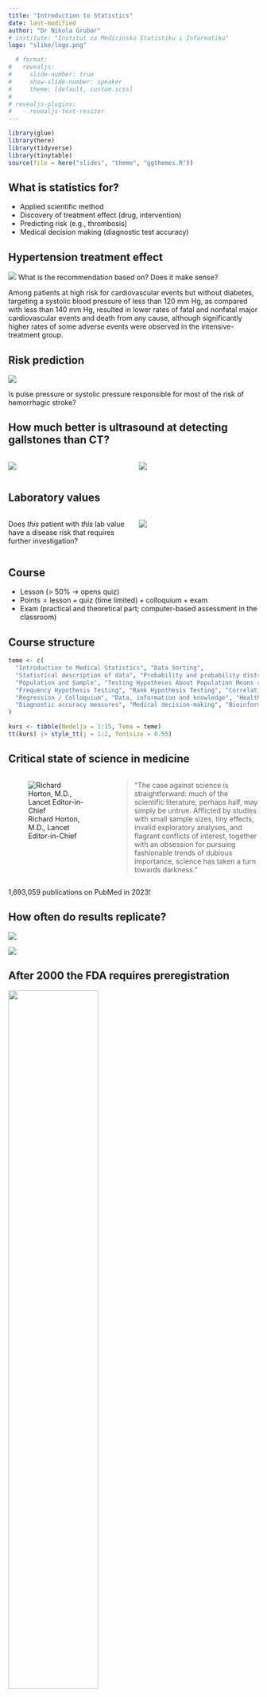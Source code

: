 ```yaml
---
title: "Introduction to Statistics"
date: last-modified
author: "Dr Nikola Grubor"
# institute: "Institut za Medicinsku Statistiku i Informatiku"
logo: "slike/logo.png"

  # format:
#   revealjs:
#     slide-number: true
#     show-slide-number: speaker
#     theme: [default, custom.scss]
# 
# revealjs-plugins:
#   - revealjs-text-resizer
---
```


```r
library(glue)
library(here)
library(tidyverse)
library(tinytable)
source(file = here("slides", "theme", "ggthemes.R"))
```


## What is statistics for?

- Applied scientific method
- Discovery of treatment effect (drug, intervention)
- Predicting risk (e.g., thrombosis)
- Medical decision making (diagnostic test accuracy)

## Hypertension treatment effect

![](slike/sprint.png){fig-align="center"}
What is the [recommendation]{.yellow} based on? Does it make [sense]{.yellow}?

::: {.notes}
Among patients at high risk for cardiovascular events but without diabetes, targeting a systolic blood pressure of less than 120 mm Hg, as compared with less than 140 mm Hg, resulted in lower rates of fatal and nonfatal major cardiovascular events and death from any cause, although significantly higher rates of some adverse events were observed in the intensive-treatment group.
:::

## Risk prediction

![](slike/stroke.png){fig-align="center"}

Is [pulse pressure]{.yellow} or [systolic pressure]{.yellow} responsible for most of the risk of hemorrhagic stroke?

## How much better is ultrasound at detecting gallstones than CT?

::: columns
::: {.column width="50%"}
![](slike/stone.png)
:::

::: {.column width="50%"}
![](slike/stone_ct.png)
:::
:::

## Laboratory values

::: columns
::: {.column width="50%"}
Does *this* patient with *this* lab value have a disease risk that requires further investigation?
:::
::: {.column width="50%"}
![](slike/kks.jpg)
:::
:::

## Course {.smaller}

- Lesson ($\gt$ 50% $\rightarrow$ opens quiz)
- $\text{Points} = \text{lesson} + \text{quiz (time limited)} + \text{colloquium} + \text{exam}$
- Exam (practical and theoretical part; computer-based assessment in the classroom)

## Course structure

```r
teme <- c(
  "Introduction to Medical Statistics", "Data Sorting",
  "Statistical description of data", "Probability and probability distributions",
  "Population and Sample", "Testing Hypotheses About Population Means and Proportions",
  "Frequency Hypothesis Testing", "Rank Hypothesis Testing", "Correlation",
  "Regression / Colloquium", "Data, information and knowledge", "Health information system",
  "Diagnostic accuracy measures", "Medical decision-making", "Bioinformatics"
)

kurs <- tibble(Nedelja = 1:15, Tema = teme)
tt(kurs) |> style_tt(j = 1:2, fontsize = 0.55)
```

## Critical state of science in medicine {.smaller}

::: columns
::: {.column width="40%"}
![Richard Horton, M.D., Lancet Editor-in-Chief](slike/horton.jpg)
:::

::: {.column width="60%"}

> “The case against science is straightforward: [much of the scientific literature, perhaps half, may simply be untrue]{.yellow}. Afflicted by studies with small sample sizes, tiny effects, invalid exploratory analyses, and flagrant conflicts of interest, together with an obsession for pursuing fashionable trends of dubious importance, science has taken a turn towards darkness.”

:::
:::

::: {.center-h}
[1,693,059 publications]{.yellow} on PubMed in 2023!
:::

## How often do results replicate?

::: {.r-stack}

![](slike/rep1.png)

![](slike/replication.png){.fragment}
:::

## After 2000 the FDA requires preregistration

::: {.r-stack}

![](slike/prereg1.png){width=60% fig-align="center"}

![](slike/prereg.png){.fragment width=60% fig-align="center"}
:::

## Definition {.center}

::: r-fit-text
Statistics is the science of decision making

in conditions of [uncertainty]{.yellow}
:::

## Basic terms {.center}

```mermaid
%%{ init: { 'flowchart': { 'curve': 'monotoneX' } } }%%
%%| fig-align: center
%%| fig-height: 10

flowchart LR
  A[Base Set] --> B[Sample]
  B --> C[Unit of observation]
  C --> D[Variables]
  D --> E[Measurement]
  E <--> TT["Accuracy\nPrecision\nReliability\nValidity"]
  TT <--> F
  E <--> TP["Data Type"]
  TP <--> F
  E --> F[Data]
  F --> G[Analysis]
  G --> H[Conclusion]
  H -->|generalization|A

```

## The research question {.center}

:::: columns

::: {.column width="50%"}
Defining the research question (*estimand*) is something that is mostly forgotten when designing a study.
:::

::: {.column width="50%"}
```mermaid
%%{ init: { 'flowchart': { 'curve': 'monotoneX' } } }%%
%%| fig-align: center
%%| fig-width: 4

flowchart TD
  I[Reseach question] -.-> A
  A[Basic set] --> B[Sample]
  B --> C[Unit of observation]
  C --> D[Variable]
```
:::
::::

::: {.notes}
Estimand je tačna mera koju želimo na naučimo (rizik, učestalnost, prosek, prosečni kauzalni efekat terapije). Pretstavlja jos precizniju definiciju istraživačkog pitanja.
:::

## Example: research question {.center}

:::: {.columns style='display: flex !important; height: 90%;'}

::: {.column style='display: flex; justify-content: center; align-items: end;'}

```mermaid
%%{ init: { 'flowchart': { 'curve': 'monotoneX' } } }%%
%%| fig-align: center
%%| fig-width: 8

flowchart TD
  I[Reseach question] -.-> A
  A[Basic set] --> B[Sample]
  B --> C[Unit of observation]
  C --> D[Variable]
```
:::

::: {.column .fragment}
```mermaid
%%{ init: { 'flowchart': { 'curve': 'monotoneX' } } }%%
%%| fig-align: center

flowchart TD
  I["Is the degree of degeneration\nof the lumbosacrum on X-ray\nassociated with pain?"] -.-> A
  A[Patients with lumboischialgia] --> B[n patients]
  B --> C[Patient]
  C --> D["Degree of degeneration, pain"]
```
:::

::::

## {#lind-id data-menu-title="Bolest koju je Lind istraživao" .center}

::: {layout-ncol=2} 

![](slike/gum.png)

![](slike/petechiae.png)

:::

::: {.notes}
The gingival swelling and dusky color just above two of the teeth indicate hemorrhage into the gums of this patient with poor dentition. The gingival abnormalities of scurvy occur only in the presence of teeth, which presumably provide portals of entry for microbes into the gums. One hypothesis suggests that vitamin C deficiency impairs neutrophil-mediated killing of bacteria, leading to chronic gingivitis, which is then complicated by bleeding from the fragile vessels characteristic of scurvy.

In this example, the perifollicular hyperkeratotic papules are quite prominent, with surrounding hemorrhage. These lesions have been misinterpreted as "palpable purpura," leading to the mistaken clinical diagnosis of vasculitis.
:::

## James Lind's research {.center}

::: {layout-ncol=2}

![James Lind (1716-1794)](slike/lind.jpg)

![HMS Salisbury (1747)](slike/lind_navy.png)

:::

## The first medical database

```r
library(medicaldata)
data(scurvy)

scurvy %>%
  head(12) %>%
  select(1:2, 4:5, fit_for_duty_d6) %>%
  tt(
    notes = "Notes: Abridged database of original data collected by James Lind; d6, on day 6.",
    theme = "striped"
  ) |> style_tt(j = 1:5, fontsize = 0.55)
```

## Measurement

- The method of measurement is very important
- Accuracy, reliability, validity, missing data

![Picasso's drawing of a dog.](slike/measurement.png){fig-align="center"}

::: {.notes}
Nama je ocigledan pas, ali kako izmeriti koliko je ovo pas? Treba nam neka skala. Primeri: koliko je teska neka bolest (DM, HTA, stadijum Ca), znanje (ocigledno losa mera), itd. Merenja mogu da budu i opasna: nekad smo merili lobanje (frenologija).
:::

## Patient responses to blood pressure measurement

![](slike/bp.jpg){fig-align="center"}

::: {.notes}
SPRINT trial ima ozbilje kritike.

In clinical practice, BP is often measured with little attention to quality control and may overestimate average SBP by as much as 10 to 15 mm Hg compared with values obtained using guideline recommended methods that have been employed in most landmark antihypertensive drug treatment trials.
:::

## Data types

[Data]{.blue} consists of variables. Variables represent a [measure]{.yellow} of some phenomenon.

- Qualitative (describe the phenomenon)
- Quantitative (assign a numerical value)

::: {.callout-important}
"What is your favorite food?", to which the answers are: grapes, chocolate, carbonara, pizza and mango. This data is not numerical; but we often assign it numbers (1 = grapes, 2 = chocolate, etc.), however in this case the numbers serve as labels, not real values.
:::

::: {.notes}
Mera nije samo rec, ver pojam koji se odnosi na proces dodavanja vrednosti nekim opservacijama. Starost merimo vremenom, tezinu kilogramima, bol proizvoljnom skalom 0-10, antitela koncentracijom, rizik verovatnoćom, itd.
:::

## Qualitative data

```r
question <- tribble(
  ~`What is your favorite subject?`, ~`Number of students`,
  "Pathology", 105,
  "Statistics", 20,
  "Pathophysiology", 4
)

tt(question) %>% style_tt(j = 1:2, fontsize = 1)
```

::: {.callout-note}
The students' answers are qualitative, but they can be turned quantitative by summarizing.
:::

## Number types lead to data types

- Binary numbers (Yes/No; 1/0; `TRUE`/`FALSE`)
- Integers ($\mathbb Z$) ("Agreement on a scale of 1 to 7?")
- Reals ($\mathbb R$) (most common, $3.12...$, $9.81...$)

## Discontinuous (discrete) and continuous measurements {.smaller}

**Discontinuous** (discrete) measurements are [qualitative]{.yellow} or can be expressed with [integers]{.yellow} (whole numbers)

::: {.callout-tip}
## Example

Number of births: 3, no sense in talking about 3.5 births!
:::

**Continuous** measurements are expressed by [real numbers]{.yellow}

::: {.callout-tip}
## Example

When we measure weight in $kg$ we usually round the numbers so they look whole, but it sill makes sense to talk about *more precise* measurements ($70 \; \text{kg}$, $70.3467 \; \text{kg}$).
:::

::: {.notes}
The most important takeaway from this is that some kinds of statistics don’t make sense on some kinds of data. Zip code basically serves as a label for a different region. For this reason, it wouldn’t make sense to talk about the average zip code, for example.
:::

## Measurement scales (1)

[Variables]{.blue} must have [at least two values]{.yellow} (otherwise they would be constants). 

Variable [values]{.blue} have [different relationships]{.yellow}:

- Identity: Each value is unique.
- Size (magnitude): Some values are larger than others.
- Equal intervals: The difference between 1 and 2 is the same size as between 19 and 20.
- Absolute zero: The scale has a zero that is meaningful.

::: {.notes}
Zasto su bitne? Govore nam koje simplifikacije imaju smisla.
:::

## Measurement scales (2) {.smaller}

- Nominal scale (identity; 1 - Diabetes, 2 - Hypertension)
- Ordinal scale (identity and size; 1 - Primary education, 2 - Secondary school)
- Interval scale (identity, magnitude, and equal intervals; Celsius, Fahrenheit)
- Ratio scale (all + absolute zero; Kelvin, height, weight)

```r
scales <- tribble(
  ~`Scale`, ~`Equal/Not Equal`, ~`>/<`, ~`+/-`, ~`Multiplication/Division`,
  "Nominal", "OK", "", "", "",
  "Ordinal", "OK", "OK", "", "",
  "Interval", "OK", "OK", "OK", "",
  "Ratio", "OK", "OK", "OK", "OK"
)
tt(scales,
   caption = "Allowed operations based on data scale") %>% 
style_tt(j = 1:5, fontsize = 1)
```

::: {.notes}
These constraints imply certain kinds of statistics. Statistics that simply count values (mode), can be calculated on any of the variable types. Statistics based on ordering or ranking of values (median), require that the value at least be on an ordinal scale. Finally, statistics that involve adding up values (such as the average, or mean), require that the variables be at least on an interval scale.
:::

## Nominal data

![](slike/shells.jpg){fig-align="center"}

- Unique values
- They have no minimum or maximum
- No natural ordering

## Ordinal data

![](slike/bol.jpg){fig-align="center"}

- Discrete (integers)
- Defined minimum and maximum
- Defined order
- The "distance" between the categories is unknown

::: {.notes}
"Ponekad" je veće od "Nikad", ali koliko veće je ponekad od nikad? Koliko je 2 na skali bola veće od 1? Odgovor nije 1, nego neki subjektivna mera. Koliko neko voli ovaj čas, za 1-2 nije teško, ali 4-5 je teško.
:::

## Numerical data

![](slike/ruler.png){fig-align="center"}

- Whole numbers are discontinuous
- Continuous data can be arbitrarily precise

::: {.callout-warning}
Ordinal and discrete numerical data can look similar. The difference between them is that the numbers in ordinal data are only labels, not real values. Continuous and discontinuous data may look similar if rounded (50kg, 60kg, 75kg), but we always have the option to display them more precisely.
:::

::: {.notes}
Trombociti su prebrojivi, ali nekad se mere kontinuiranim merama kao npr. spektrometrijom. Vezbe iz biohemiije (kolorimetrija).
:::

## Guess the data type?

::: columns

::: {.column width="50%"}
- ABO
- Pain (NRS 0-10 scale)
- M/F
- Stage (I-IV)
- TA (mmHg)
- Heart rate (bpm)
- Age
:::

::: {.column width="50%" .incremental}
- Nominal
- Ordinal
- Nominal (binary)
- Ordinal
- Numerical (cont.)
- Numerical (discrete)\*
- Numerical (cont.)
:::

:::

## What about time?

![](slike/time_eng.png){fig-align="center"}

::: {.notes}
Uvek je bolje tretirati vreme kao kontinuirano (mada zavisi od pitanja, individualni efekti vs. trend).
:::

## Excel for data entry {.center}

![](slike/excel.png)

## Tidy data principles (tidydata) {.center}

![](slike/tidy-1.png)

## ugh... {.center}

![](slike/bazahaos.png)

## Importing a database into the EZR

- Download and import [satisfaction with health care.xlsx]{.yellow} into EZR
- Load [KVS.xlsx]{.yellow} without overwriting the previous database

::: {.callout-important}
Select [Sheet1]{.yellow} (this is where the data is usually located) when importing the database. Click [View]{.yellow} to check that the correct database is loaded!
:::

What is a code book and what is it for?

::: {.notes}
Istraživačka baza podataka praćena je šifarnikom koji sadrži informacije o nazivu i redosledu varijabli, opisu varijabli, mernim jedinicama, i skali merenja (nominalni, ordinalni, numerički). Osim toga u šifarniku su, za kategorijalne varijable, date informacije o broju kategorija i kodovima tih kategorija.
:::

# Common mistakes in data collection

## Granular data (disaggregation)

![](slike/tidy-17.png)

## Granular Data (merging)

![](slike/tidy-18.png)

## Column repetition (unrecognized variables)

![](slike/tidy-8.png)

## Repeated measurements (easier typing)

![](slike/tidy-9.png)

## Exercise: different bases {.variant-one .smaller}

::: nonincremental

[Design]{.yellow} a database for:

- Comparing the values of systolic pressure between diabetics and healthy people?
- Comparing glucose values between the same patients before and after therapy?
- Recording CRP measured serially at the following times: 1h, 12h, 24h?

::: {.callout-warning}
## Hard (optional)
- Follow-up patients to find out who had a relapse after surgery?
- Measure time to thrombosis between patients treated aggressively and conservatively.
- Measure time to thrombosis while monitoring d-Dimer values serially for 3 days in a row.
:::

:::

## Solution: diabetics and healthy people

```r
tribble(
  ~Gluc, ~Group,
  7.2, "DM",
  5.1, "Healthy",
  5.9, "Healthy",
  4.7, "Healthy",
  11.1, "DM"
) %>% tt() %>% style_tt(fontsize = 1)
```

## Solution: before and after

```r
tribble(
  ~gluc_pre, ~gluc_post,
  7.2, 6.1,
  5.1, 5.1,
  5.9, 5.5,
  4.7, 5.9,
  11.1, 7.1
) %>% tt() %>% style_tt(fontsize = 1)
```

## Solution: measurement series {.smaller}

Variant 1:

```r
tribble(
  ~ID, ~CRP, ~Time,
  1, 0.62, "1h",
  1, 0.51, "12h", 
  1, 0.56, "24h",
  2, 0.43, "1h",
  2, 0.42, "12h"
) %>% tt() %>% style_tt(fontsize = 0.8)
```

Variant 2:

```r
tribble(
  ~ID, ~CRP_1h, ~CRP_12h, ~CRP_24h,
  1, 0.70, 0.67, 0.54,
  2, 0.66, 0.41, 0.59,
  3, 0.76, 0.49, 0.53
) %>% tt() %>% style_tt(fontsize = 0.9)
```

## Missing data {.larger}

```r
treatment <- tribble(
  ~patient, ~intervention, ~outcome,
  "Doe Jones", 1, 7,
  NA, 2, 10,
  NA, 3, NA,
  "Mary Smith", 1, 4
)
tt(treatment) |> style_tt(j = 1:3, fontsize = 1.2)
```

- Leave blank (possible errors)
- Enter NA

